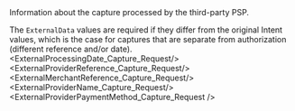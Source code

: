 
<ParamField body="ExternalData" type="object" required>
Information about the capture processed by the third-party PSP. 

The `ExternalData` values are required if they differ from the original Intent values, which is the case for captures that are separate from authorization (different reference and/or date).
<Expandable>
<ExternalProcessingDate_Capture_Request/>
<ExternalProviderReference_Capture_Request/>
<ExternalMerchantReference_Capture_Request/>
<ExternalProviderName_Capture_Request/>
<ExternalProviderPaymentMethod_Capture_Request />
</Expandable>
</ParamField>